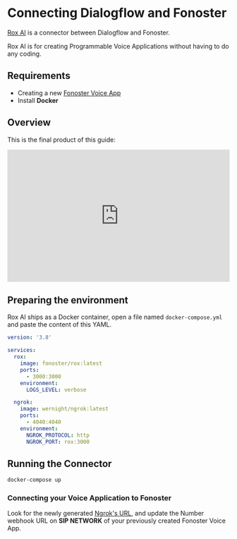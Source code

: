 # Connecting Dialogflow and Fonoster

[Rox AI](https://github.com/fonoster/rox) is a connector between Dialogflow and Fonoster. 

Rox AI is for creating Programmable Voice Applications without having to do any coding.

## Requirements

- Creating a new [Fonoster Voice App](https://fonoster.com/docs/getting_started/create_a_voice_application)
- Install **Docker** 

## Overview

This is the final product of this guide:

<iframe width="100%" height="300px" src="https://www.youtube.com/embed/41Rx8KPb5GU" title="YouTube video player" frameborder="0" allow="accelerometer; autoplay; clipboard-write; encrypted-media; gyroscope; picture-in-picture" allowfullscreen></iframe>

## Preparing the environment

Rox AI ships as a Docker container, open a file named `docker-compose.yml` and paste the content of this YAML.

```yml
version: '3.8'

services:
  rox:
    image: fonoster/rox:latest
    ports:
      - 3000:3000
    environment:
      LOGS_LEVEL: verbose

  ngrok:
    image: wernight/ngrok:latest
    ports:
      - 4040:4040
    environment:
      NGROK_PROTOCOL: http
      NGROK_PORT: rox:3000
```

## Running the Connector

```bash
docker-compose up
```

### Connecting your Voice Application to Fonoster

Look for the newly generated [Ngrok's URL](http://localhost:4040/inspect/http), and update the Number webhook URL on **SIP NETWORK** of your previously created Fonoster Voice App.
